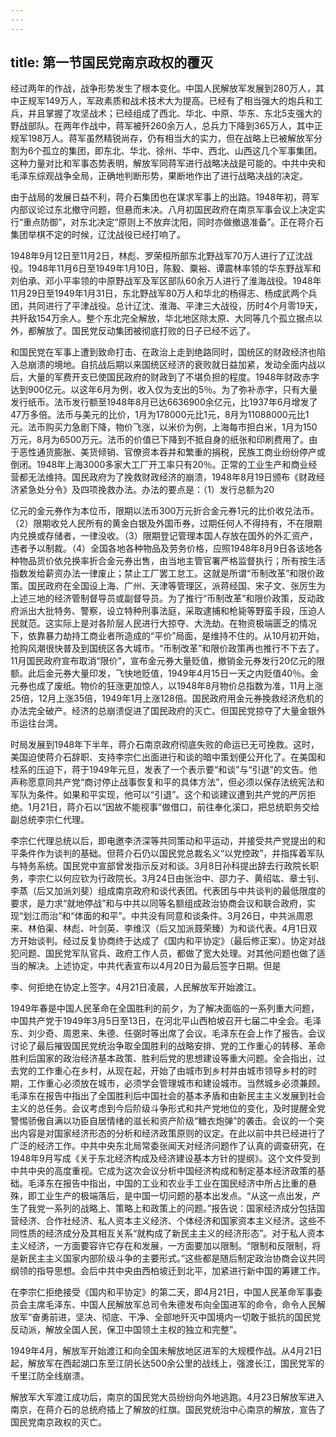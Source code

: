 ```yaml
---
---
---
```

title: 第一节国民党南京政权的覆灭
---



经过两年的作战，战争形势发生了根本变化。中国人民解放军发展到280万人，其中正规军149万人，军政素质和战术技术大为提高。已经有了相当强大的炮兵和工兵，并且掌握了攻坚战术；已经组成了西北、华北、中原、华东、东北5支强大的野战部队。在两年作战中，蒋军被歼260余万人，总兵力下降到365万人，其中正规军198万人。蒋军虽然精锐尚存，仍有相当大的实力，但在战略上已被解放军分割为6个孤立的集团，即东北、华北、徐州、华中、西北、山西这几个军事集团。这种力量对比和军事态势表明，解放军同蒋军进行战略决战是可能的。中共中央和毛泽东综观战争全局，正确地判断形势，果断地作出了进行战略决战的决定。

由于战局的发展日益不利，蒋介石集团也在谋求军事上的出路。1948年初，蒋军内部议论过东北撤守问题，但悬而未决。八月初国民政府在南京军事会议上决定实行“重点防御”，对东北决定“原则上不放弃沈阳，同时亦做撤退准备”。正在蒋介石集团举棋不定的时候，辽沈战役已经打响了。

1948年9月12日至11月2日，林彪、罗荣桓所部东北野战军70万人进行了辽沈战役。1948年11月6日至1949年1月10日，陈毅、粟裕、谭震林率领的华东野战军和刘伯承、邓小平率领的中原野战军及军区部队60余万人进行了淮海战役。1948年11月29日至1949年1月31日，东北野战军80万人和华北的杨得志、杨成武两个兵团，共同进行了平津战役。总计辽沈、淮海、平津三大战役，历时4个月零19天，共歼敌154万余人。整个东北完全解放，华北地区除太原、大同等几个孤立据点以外，都解放了。国民党反动集团被彻底打败的日子已经不远了。

和国民党在军事上遭到致命打击、在政治上走到绝路同时，国统区的财政经济也陷入总崩溃的境地。自抗战后期以来国统区经济的衰败就日益加紧，发动全面内战以后，大量的军费开支已使国民政府的财政到了不堪负担的程度。1948年财政赤字达到900亿元。以这年6月为例，收入仅为支出的5％。为了弥补赤字，只有大量发行纸币。法币发行额至1948年8月已达6636900余亿元，比1937年6月增发了47万多倍。法币与美元的比价，1月为178000元比1元，8月为11088000元比1元。法币购买力急剧下降，物价飞涨，以米价为例，上海每市担白米，1月为150万元，8月为6500万元。法币的价值已下降到不抵自身的纸张和印刷费用了。由于恶性通货膨胀、美货倾销、官僚资本吞并和繁重的捐税，民族工商业纷纷停产或倒闭。1948年上海3000多家大工厂开工率只有20％。正常的工业生产和商业经营都无法维持。国民政府为了挽救财政经济的崩溃，1948年8月19日颁布《财政经济紧急处分令》及四项挽救办法。办法的要点是：（1）发行总额为20

亿元的金元券作为本位币，限期以法币300万元折合金元券1元的比价收兑法币。（2）限期收兑人民所有的黄金白银及外国币券，过期任何人不得持有，不在限期内兑换或存储者，一律没收。（3）限期登记管理本国人存放在国外的外汇资产，违者予以制裁。（4）全国各地各种物品及劳务价格，应照1948年8月9日各该地各种物品货价依兑换率折合金元券出售，由当地主管官署严格监督执行；所有按生活指数发给薪资办法一律废止；禁止工厂罢工怠工。这就是所谓“币制改革”和限价政策。国民政府在全国设上海、广州、天津等管理区，派蒋经国、宋子文、张厉生为上述三地的经济管制督导员或副督导员。为了推行“币制改革”和限价政策，反动政府派出大批特务、警察，设立特种刑事法庭，采取逮捕和枪毙等野蛮手段，压迫人民就范。这实际上是对各阶层人民进行大掠夺、大洗劫。在物资极端匮乏的情况下，依靠暴力劫持工商业者所造成的“平价”局面，是维持不住的。从10月初开始，抢购风潮很快普及到国统区各大城市。“币制改革”和限价政策再也推行不下去了。11月国民政府宣布取消“限价”，宣布金元券大量贬值，撤销金元券发行20亿元的限额。此后金元券大量印发，飞快地贬值，1949年4月15日一天之内贬值40％。金元券也成了废纸。物价的狂涨更加惊人，以1948年8月物价总指数为准，11月上涨25倍，12月上涨35倍，1949年1月上涨128倍。国民政府用金元券挽救经济危机的办法完全破产。经济的总崩溃促进了国民政府的灭亡。但国民党掠夺了大量金银外币运往台湾。

时局发展到1948年下半年，蒋介石南京政府彻底失败的命运已无可挽救。这时，美国迫使蒋介石辞职、支持李宗仁出面进行和谈的暗中策划便公开化了。在美国和桂系的压迫下，蒋于1949年元旦，发表了一个表示要“和谈”与“引退”的文告。他声称愿意同共产党“商讨停止战事恢复和平的具体方法”，但必须以保存法统宪法和军队为条件。如果和平实现，他可以“引退”。这个和谈建议遭到共产党的严厉拒绝。1月21日，蒋介石以“因故不能视事”做借口，前往奉化溪口，把总统职务交给副总统李宗仁代理。

李宗仁代理总统以后，即电邀李济深等共同策动和平运动，并接受共产党提出的和平条件作为谈判的基础。但蒋介石仍以国民党总裁名义“以党控政”，并指挥着军队与特务系统。国民党中宣部曾发指示反对和谈。3月8日孙科提出辞去行政院长职务，李宗仁以何应钦为行政院长。3月24日由张治中、邵力子、黄绍竑、章士钊、李蒸（后又加派刘斐）组成南京政府和谈代表团。代表团与中共谈判的最低限度的要求，是力求“就地停战”和与中共以同等名额组成政治协商会议和联合政府，实现“划江而治”和“体面的和平”。中共没有同意和谈条件。3月26日，中共派周恩来、林伯渠、林彪、叶剑英、李维汉（后又加派聂荣臻）为和谈代表。4月1日双方开始谈判。经过反复协商终于达成了《国内和平协定》（最后修正案）。协定对战犯问题、国民党军队官兵、政府工作人员，都做了宽大处理。对其他问题也做了适当的解决。上述协定，中共代表宣布以4月20日为最后签字日期。但是

李、何拒绝在协定上签字。4月21日凌晨，人民解放军开始渡江。

1949年春是中国人民革命在全国胜利的前夕，为了解决面临的一系列重大问题，中国共产党于1949年3月5日至13日，在河北平山西柏坡召开七届二中全会。毛泽东、刘少奇、周恩来、朱德、任弼时等出席了会议。毛泽东在会上作了报告。会议讨论了最后摧毁国民党统治争取全国胜利的战略安排、党的工作重心的转移、革命胜利后国家的政治经济基本政策、胜利后党的思想建设等重大问题。全会指出，过去党的工作重心在乡村，从现在起，开始了由城市到乡村并由城市领导乡村的时期，工作重心必须放在城市，必须学会管理城市和建设城市。当然城乡必须兼顾。毛泽东在报告中指出了全国胜利后中国社会的基本矛盾和由新民主主义发展到社会主义的总任务。会议考虑到今后阶级斗争形式和共产党地位的变化，及时提醒全党警惕骄傲自满以功臣自居情绪的滋长和资产阶级“糖衣炮弹”的袭击。会议的一个突出内容是对国家经济形态的分析和经济政策原则的议定。在此以前中共已经进行了广泛的经济工作。中共中央东北局常委张闻天对经济问题作了认真的调查研究，在1948年9月写成《关于东北经济构成及经济建设基本方针的提纲》。这个文件受到中共中央的高度重视。它成为这次会议分析中国经济构成和制定基本经济政策的基础。毛泽东在报告中指出，中国的工业和农业手工业在国民经济中所占比重的悬殊，即工业生产的极端落后，是中国一切问题的基本出发点。“从这一点出发，产生了我党一系列的战略上、策略上和政策上的问题。”报告说：国家经济成分包括国营经济、合作社经济、私人资本主义经济、个体经济和国家资本主义经济。这些不同性质的经济成分及其相互关系“就构成了新民主主义的经济形态”。对于私人资本主义经济，一方面要容许它存在和发展，一方面要加以限制。“限制和反限制，将是新民主主义国家内部阶级斗争的主要形式。”这些都是随后制定政治协商会议共同纲领的指导思想。会后中共中央由西柏坡迁到北平，加紧进行新中国的筹建工作。

在李宗仁拒绝接受《国内和平协定》的第二天，即4月21日，中国人民革命军事委员会主席毛泽东、中国人民解放军总司令朱德发布向全国进军的命令，命令人民解放军“奋勇前进，坚决、彻底、干净、全部地歼灭中国境内一切敢于抵抗的国民党反动派，解放全国人民，保卫中国领土主权的独立和完整”。

1949年4月，解放军开始渡江和向全国未解放地区进军的大规模作战。从4月21日起，解放军在西起湖口东至江阴长达500余公里的战线上，强渡长江，国民党军的千里江防全线崩溃。

解放军大军渡江成功后，南京的国民党大员纷纷向外地逃跑。4月23日解放军进入南京，在蒋介石的总统府插上了解放的红旗。国民党统治中心南京的解放，宣告了国民党南京政权的灭亡。